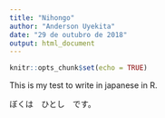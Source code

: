 ```yaml
---
title: "Nihongo"
author: "Anderson Uyekita"
date: "29 de outubro de 2018"
output: html_document
---
```


```r
knitr::opts_chunk$set(echo = TRUE)
```

This is my test to write in japanese in R.

ぼくは　ひとし　です。